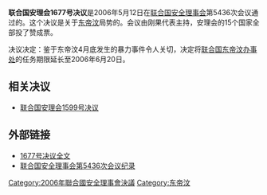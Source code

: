 {{Infobox UN resolution
|number = 1677
|organ = SC
|date = 5月12日
|year = 2006年
|meeting = 5436
|code = S/RES/1677
|document = 
|for = 15
|abstention = 0
|against = 0
|subject = 东帝汶局势
|result = 通过 
|image = Tutuala F-33.jpg
|caption = 东帝汶的一座山脉
}}

'''联合国安理会1677号决议'''是2006年5月12日在[[联合国安全理事会|联合国安全理事会]]第5436次会议通过的。这个决议是关于[[东帝汶|东帝汶]]局势的。会议由刚果代表主持，安理会的15个国家全部投了赞成票。

决议决定：鉴于东帝汶4月底发生的暴力事件令人关切，决定将[[联合国东帝汶办事处|联合国东帝汶办事处]]的任务期限延长至2006年6月20日。

== 相关决议 ==
*[[联合国安理会1599号决议|联合国安理会1599号决议]]

== 外部链接 ==
*[http://www.un.org/chinese/aboutun/prinorgs/sc/sres/06/s1677.htm 1677号决议全文]
*[http://www.un.org/zh/documents/view_doc.asp?symbol=S/PV.5436&Lang=C 联合国安全理事会第5436次会议纪录]

{{UNSCR 2006}}
[[Category:2006年聯合國安全理事會決議|Category:2006年聯合國安全理事會決議]]
[[Category:东帝汶|Category:东帝汶]]
